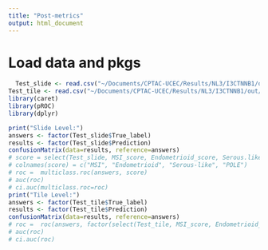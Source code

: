 ```yaml
---
title: "Post-metrics"
output: html_document
---
```


# Load data and pkgs
```r
  Test_slide <- read.csv("~/Documents/CPTAC-UCEC/Results/NL3/I3CTNNB1/out/Test_slide.csv")
Test_tile <- read.csv("~/Documents/CPTAC-UCEC/Results/NL3/I3CTNNB1/out/Test_tile.csv")
library(caret)
library(pROC)
library(dplyr)
```

```r
print("Slide Level:")
answers <- factor(Test_slide$True_label)
results <- factor(Test_slide$Prediction)
confusionMatrix(data=results, reference=answers)
# score = select(Test_slide, MSI_score, Endometrioid_score, Serous.like_score, POLE_score)
# colnames(score) = c("MSI", "Endometrioid", "Serous-like", "POLE")
# roc =  multiclass.roc(answers, score)
# auc(roc)
# ci.auc(multiclass.roc=roc)
print("Tile Level:")
answers <- factor(Test_tile$True_label)
results <- factor(Test_tile$Prediction)
confusionMatrix(data=results, reference=answers)
# roc =  roc(answers, factor(select(Test_tile, MSI_score, Endometrioid_score, Serous.like_score, POLE_score)))
# auc(roc)
# ci.auc(roc)
```